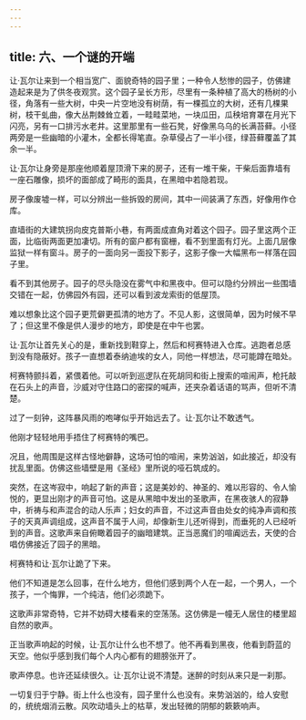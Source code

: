 ```yaml
---
---
---
```

title: 六、一个谜的开端
---




让·瓦尔让来到一个相当宽广、面貌奇特的园子里；一种令人愁惨的园子，仿佛建造起来是为了供冬夜观赏。这个园子呈长方形，尽里有一条种植了高大的杨树的小径，角落有一些大树，中央一片空地没有树荫，有一棵孤立的大树，还有几棵果树，枝干虬曲，像大丛荆棘耸立着，一畦畦菜地，一块瓜田，瓜秧培育罩在月光下闪亮，另有一口排污水老井。这里那里有一些石凳，好像黑乌乌的长满苔藓。小径两旁是一些幽暗的小灌木，全都长得笔直。杂草侵占了一半小径，绿苔藓覆盖了其余一半。

让·瓦尔让身旁是那座他顺着屋顶滑下来的房子，还有一堆干柴，干柴后面靠墙有一座石雕像，损坏的面部成了畸形的面具，在黑暗中若隐若现。

房子像废墟一样，可以分辨出一些拆毁的房间，其中一间装满了东西，好像用作仓库。

直墙街的大建筑拐向皮克普斯小巷，有两面成直角对着这个园子。园子里这两个正面，比临街两面更加凄切。所有的窗户都有窗栅，看不到里面有灯光。上面几层像监狱一样有窗斗。房子的一面向另一面投下影子，这影子像一大幅黑布一样落在园子里。

看不到其他房子。园子的尽头隐没在雾气中和黑夜中。但可以隐约分辨出一些围墙交错在一起，仿佛园外有园，还可以看到波龙索街的低屋顶。

难以想象比这个园子更荒僻更孤清的地方了。不见人影，这很简单，因为时候不早了；但这里不像是供人漫步的地方，即使是在中午也罢。

让·瓦尔让首先关心的是，重新找到鞋穿上，然后和柯赛特进入仓库。逃跑者总感到没有隐蔽好。孩子一直想着泰纳迪埃的女人，同他一样想法，尽可能蹲在暗处。

柯赛特颤抖着，紧偎着他。可以听到巡逻队在死胡同和街上搜索的喧闹声，枪托敲在石头上的声音，沙威对守住路口的密探的喊声，还夹杂着话语的骂声，但听不清楚。

过了一刻钟，这阵暴风雨的咆哮似乎开始远去了。让·瓦尔让不敢透气。

他刚才轻轻地用手捂住了柯赛特的嘴巴。

况且，他周围是这样古怪地僻静，这场可怕的喧闹，来势汹汹，如此接近，却没有扰乱里面。仿佛这些墙壁是用《圣经》里所说的哑石筑成的。

突然，在这岑寂中，响起了新的声音；这是美妙的、神圣的、难以形容的、令人愉悦的，更显出刚才的声音可怕。这是从黑暗中发出的圣歌声，在黑夜骇人的寂静中，祈祷与和声混合的动人乐声；妇女的声音，不过这声音由处女的纯净声调和孩子的天真声调组成，这声音不属于人间，却像新生儿还听得到，而垂死的人已经听到的声音。这歌声来自俯瞰着园子的幽暗建筑。正当恶魔们的喧阗远去，天使的合唱仿佛接近了园子的黑暗。

柯赛特和让·瓦尔让跪了下来。

他们不知道是怎么回事，在什么地方，但他们感到两个人在一起，一个男人，一个孩子，一个悔罪，一个纯洁，他们必须跪下。

这歌声非常奇特，它并不妨碍大楼看来的空荡荡。这仿佛是一幢无人居住的楼里超自然的歌声。

正当歌声响起的时候，让·瓦尔让什么也不想了。他不再看到黑夜，他看到蔚蓝的天空。他似乎感到我们每个人内心都有的翅膀张开了。

歌声停息。也许还延续很久。让·瓦尔让说不清楚。迷醉的时刻从来只是一刹那。

一切复归于宁静。街上什么也没有，园子里什么也没有。来势汹汹的，给人安慰的，统统烟消云散。风吹动墙头上的枯草，发出轻微的阴郁的簌簌响声。